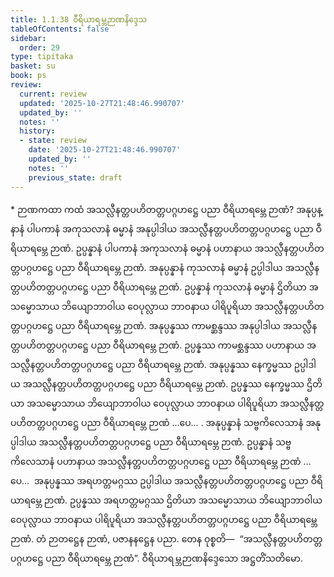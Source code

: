 ```yaml
---
title: 1.1.38 ဝီရိယာရမ္ဘဉာဏနိဒ္ဒေသ
tableOfContents: false
sidebar:
  order: 29
type: tipitaka
basket: su
book: ps
review:
  current: review
  updated: '2025-10-27T21:48:46.990707'
  updated_by: ''
  notes: ''
  history:
  - state: review
    date: '2025-10-27T21:48:46.990707'
    updated_by: ''
    notes: ''
    previous_state: draft
---
```



<ReviewStatus review={frontmatter.review} showDetails={true} />

<HypothesisAnnotation frontmatter={frontmatter} />

<DynamicBreadcrumb />

<Paragraph type="center" book="ps">
* ဉာဏကထာ
</Paragraph>


<Division number="89" book="ps" e="ch" v="26" p="100">

<Paragraph number="590" book="ps">
ကထံ အသလ္လီနတ္တပဟိတတ္တပဂ္ဂဟဋ္ဌေ ပညာ ဝီရိယာရမ္ဘေ ဉာဏံ? အနုပ္ပန္နာနံ ပါပကာနံ အကုသလာနံ ဓမ္မာနံ အနုပ္ပါဒါယ အသလ္လီနတ္တပဟိတတ္တပဂ္ဂဟဋ္ဌေ ပညာ ဝီရိယာရမ္ဘေ ဉာဏံ. ဥပ္ပန္နာနံ ပါပကာနံ အကုသလာနံ ဓမ္မာနံ ပဟာနာယ အသလ္လီနတ္တပဟိတတ္တပဂ္ဂဟဋ္ဌေ ပညာ ဝီရိယာရမ္ဘေ ဉာဏံ. အနုပ္ပန္နာနံ ကုသလာနံ ဓမ္မာနံ ဥပ္ပါဒါယ အသလ္လီနတ္တပဟိတတ္တပဂ္ဂဟဋ္ဌေ ပညာ ဝီရိယာရမ္ဘေ ဉာဏံ. ဥပ္ပန္နာနံ ကုသလာနံ ဓမ္မာနံ ဌိတိယာ အသမ္မောသာယ ဘိယျောဘာဝါယ ဝေပုလ္လာယ ဘာဝနာယ ပါရိပူရိယာ အသလ္လီနတ္တပဟိတတ္တပဂ္ဂဟဋ္ဌေ ပညာ ဝီရိယာရမ္ဘေ ဉာဏံ.
</Paragraph>

<Paragraph number="591" book="ps">
အနုပ္ပန္နဿ ကာမစ္ဆန္ဒဿ အနုပ္ပါဒါယ အသလ္လီနတ္တပဟိတတ္တပဂ္ဂဟဋ္ဌေ ပညာ ဝီရိယာရမ္ဘေ ဉာဏံ. ဥပ္ပန္နဿ ကာမစ္ဆန္ဒဿ ပဟာနာယ အသလ္လီနတ္တပဟိတတ္တပဂ္ဂဟဋ္ဌေ ပညာ ဝီရိယာရမ္ဘေ ဉာဏံ. အနုပ္ပန္နဿ နေက္ခမ္မဿ ဥပ္ပါဒါယ အသလ္လီနတ္တပဟိတတ္တပဂ္ဂဟဋ္ဌေ ပညာ ဝီရိယာရမ္ဘေ ဉာဏံ. ဥပ္ပန္နဿ နေက္ခမ္မဿ ဌိတိယာ အသမ္မောသာယ ဘိယျောဘာဝါယ ဝေပုလ္လာယ ဘာဝနာယ ပါရိပူရိယာ အသလ္လီနတ္တပဟိတတ္တပဂ္ဂဟဋ္ဌေ ပညာ ဝီရိယာရမ္ဘေ ဉာဏံ …ပေ… .
</Paragraph>

<Paragraph number="592" book="ps">
အနုပ္ပန္နာနံ သဗ္ဗကိလေသာနံ အနုပ္ပါဒါယ အသလ္လီနတ္တပဟိတတ္တပဂ္ဂဟဋ္ဌေ ပညာ ဝီရိယာရမ္ဘေ ဉာဏံ. ဥပ္ပန္နာနံ သဗ္ဗကိလေသာနံ ပဟာနာယ အသလ္လီနတ္တပဟိတတ္တပဂ္ဂဟဋ္ဌေ ပညာ ဝီရိယာရမ္ဘေ ဉာဏံ …ပေ…  အနုပ္ပန္နဿ အရဟတ္တမဂ္ဂဿ ဥပ္ပါဒါယ အသလ္လီနတ္တပဟိတတ္တပဂ္ဂဟဋ္ဌေ ပညာ ဝီရိယာရမ္ဘေ ဉာဏံ. ဥပ္ပန္နဿ အရဟတ္တမဂ္ဂဿ ဌိတိယာ အသမ္မောသာယ ဘိယျောဘာဝါယ ဝေပုလ္လာယ ဘာဝနာယ ပါရိပူရိယာ အသလ္လီနတ္တပဟိတတ္တပဂ္ဂဟဋ္ဌေ ပညာ ဝီရိယာရမ္ဘေ ဉာဏံ. တံ ဉာတဋ္ဌေန ဉာဏံ, ပဇာနနဋ္ဌေန ပညာ. တေန ဝုစ္စတိ—  “အသလ္လီနတ္တပဟိတတ္တပဂ္ဂဟဋ္ဌေ ပညာ ဝီရိယာရမ္ဘေ ဉာဏံ”.

</Paragraph>
</Division>

<Paragraph number="593" type="center" book="ps">
ဝီရိယာရမ္ဘဉာဏနိဒ္ဒေသော အဋ္ဌတိံသတိမော.
</Paragraph>